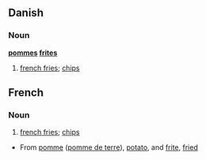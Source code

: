 ==Danish==
===Noun===
'''[[pommes]] [[frites]]'''
# [[french fries]]; [[chip]]s

==French==
===Noun===
# [[french fries]]; [[chip]]s
*From [[pomme]] ([[pomme de terre]]), [[potato]], and [[frite]], [[fried]]